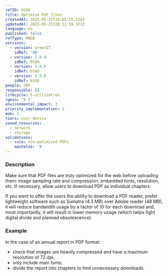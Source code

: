 ```yaml
---
refID: 0108
title: Optimize PDF files
createdAt: 2025-05-25T20:05:55.124Z
updatedAt: 2025-05-25T20:22:59.372Z
language: en
published: false
refType: RWEB
versions:
  - version: GreenIT
    idRef: '98'
  - version: 2.0.0
    idRef: 0109
  - version: 3.0.0
    idRef: 0108
  - version: 4.0.0
    idRef: 0108
people: JRP
responsible: []
lifecycle: 5-utilization
rgesn: '5.7'
environmental_impact: 3
priority_implementation: 3
moe: 3
tiers: user-device
saved_resources:
  - network
  - storage
validations:
  - rule: non-optimized PDFs
    maxValue: '0'
---
```


### Description

Make sure that PDF files are truly optimized for the web before uploading them: image sampling rate and compression, embedded fonts, resolution, etc. If necessary, allow users to download PDF as individual chapters.

If you want to offer the users the ability to download a PDF reader, prefer lightweight software such as Sumatra (4.3 MB) over Adobe reader (48 MB), it will reduce bandwidth usage by a factor of 10 for each download and, most importantly, it will result in lower memory usage (which helps fight digital divide and planned obsolescence).

### Example

In the case of an annual report in PDF format:

* check that images are heavily compressed and have a maximum resolution of 72 dpi;
* only include main fonts;
* divide the report into chapters to limit unnecessary downloads.
